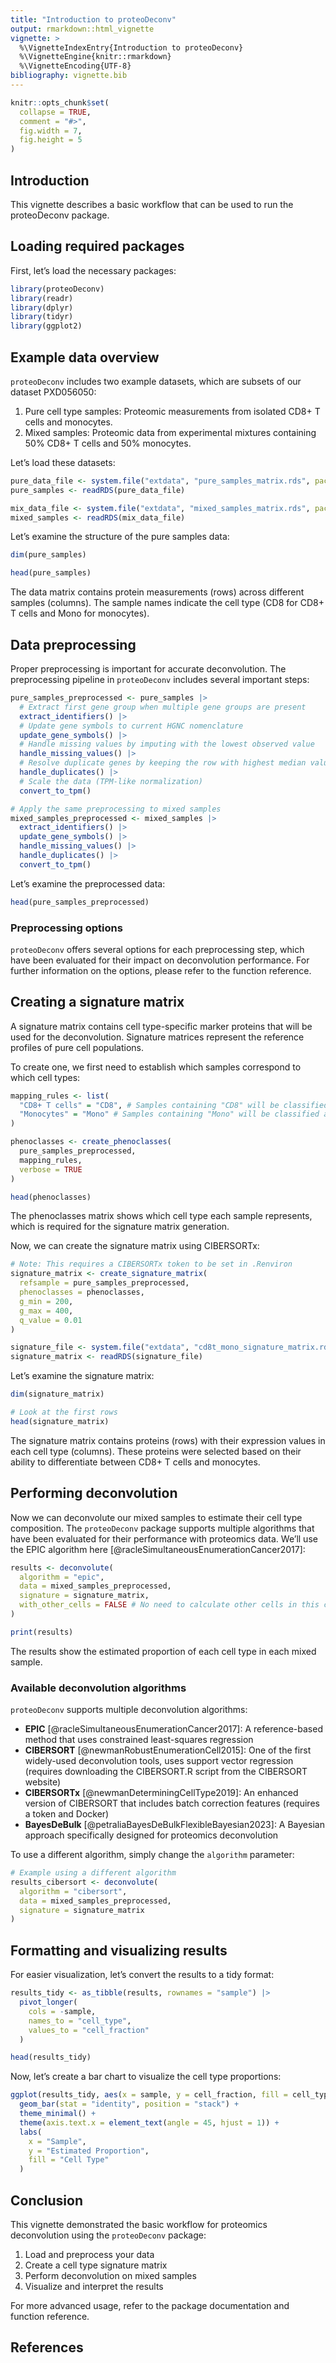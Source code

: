 ```yaml
---
title: "Introduction to proteoDeconv"
output: rmarkdown::html_vignette
vignette: >
  %\VignetteIndexEntry{Introduction to proteoDeconv}
  %\VignetteEngine{knitr::rmarkdown}
  %\VignetteEncoding{UTF-8}
bibliography: vignette.bib
---
```


```r
knitr::opts_chunk$set(
  collapse = TRUE,
  comment = "#>",
  fig.width = 7,
  fig.height = 5
)
```

## Introduction

This vignette describes a basic workflow that can be used to run the proteoDeconv package.

## Loading required packages

First, let's load the necessary packages:

```r
library(proteoDeconv)
library(readr)
library(dplyr)
library(tidyr)
library(ggplot2)
```

## Example data overview

`proteoDeconv` includes two example datasets, which are subsets of our dataset PXD056050:

1. Pure cell type samples: Proteomic measurements from isolated CD8+ T cells and monocytes.
2. Mixed samples: Proteomic data from experimental mixtures containing 50% CD8+ T cells and 50% monocytes.

Let's load these datasets:

```r
pure_data_file <- system.file("extdata", "pure_samples_matrix.rds", package = "proteoDeconv")
pure_samples <- readRDS(pure_data_file)

mix_data_file <- system.file("extdata", "mixed_samples_matrix.rds", package = "proteoDeconv")
mixed_samples <- readRDS(mix_data_file)
```

Let's examine the structure of the pure samples data:

```r
dim(pure_samples)

head(pure_samples)
```

The data matrix contains protein measurements (rows) across different samples (columns). The sample names indicate the cell type (CD8 for CD8+ T cells and Mono for monocytes).

## Data preprocessing

Proper preprocessing is important for accurate deconvolution. The preprocessing pipeline in `proteoDeconv` includes several important steps:

```r
pure_samples_preprocessed <- pure_samples |>
  # Extract first gene group when multiple gene groups are present
  extract_identifiers() |>
  # Update gene symbols to current HGNC nomenclature
  update_gene_symbols() |>
  # Handle missing values by imputing with the lowest observed value
  handle_missing_values() |>
  # Resolve duplicate genes by keeping the row with highest median value
  handle_duplicates() |>
  # Scale the data (TPM-like normalization)
  convert_to_tpm()

# Apply the same preprocessing to mixed samples
mixed_samples_preprocessed <- mixed_samples |>
  extract_identifiers() |>
  update_gene_symbols() |>
  handle_missing_values() |>
  handle_duplicates() |>
  convert_to_tpm()
```

Let's examine the preprocessed data:

```r
head(pure_samples_preprocessed)
```

### Preprocessing options

`proteoDeconv` offers several options for each preprocessing step, which have been evaluated for their impact on deconvolution performance. For further information on the options, please refer to the function reference.

## Creating a signature matrix

A signature matrix contains cell type-specific marker proteins that will be used for the deconvolution. Signature matrices represent the reference profiles of pure cell populations.

To create one, we first need to establish which samples correspond to which cell types:

```r
mapping_rules <- list(
  "CD8+ T cells" = "CD8", # Samples containing "CD8" will be classified as CD8+ T cells
  "Monocytes" = "Mono" # Samples containing "Mono" will be classified as Monocytes
)

phenoclasses <- create_phenoclasses(
  pure_samples_preprocessed,
  mapping_rules,
  verbose = TRUE
)

head(phenoclasses)
```

The phenoclasses matrix shows which cell type each sample represents, which is required for the signature matrix generation.

Now, we can create the signature matrix using CIBERSORTx:

```r
# Note: This requires a CIBERSORTx token to be set in .Renviron
signature_matrix <- create_signature_matrix(
  refsample = pure_samples_preprocessed,
  phenoclasses = phenoclasses,
  g_min = 200,
  g_max = 400,
  q_value = 0.01
)
```

```r
signature_file <- system.file("extdata", "cd8t_mono_signature_matrix.rds", package = "proteoDeconv")
signature_matrix <- readRDS(signature_file)
```

Let's examine the signature matrix:

```r
dim(signature_matrix)

# Look at the first rows
head(signature_matrix)
```

The signature matrix contains proteins (rows) with their expression values in each cell type (columns). These proteins were selected based on their ability to differentiate between CD8+ T cells and monocytes.

## Performing deconvolution

Now we can deconvolute our mixed samples to estimate their cell type composition. The `proteoDeconv` package supports multiple algorithms that have been evaluated for their performance with proteomics data. We'll use the EPIC algorithm here [@racleSimultaneousEnumerationCancer2017]:

```r
results <- deconvolute(
  algorithm = "epic",
  data = mixed_samples_preprocessed,
  signature = signature_matrix,
  with_other_cells = FALSE # No need to calculate other cells in this case
)

print(results)
```

The results show the estimated proportion of each cell type in each mixed sample.

### Available deconvolution algorithms

`proteoDeconv` supports multiple deconvolution algorithms:

- **EPIC** [@racleSimultaneousEnumerationCancer2017]: A reference-based method that uses constrained least-squares regression
- **CIBERSORT** [@newmanRobustEnumerationCell2015]: One of the first widely-used deconvolution tools, uses support vector regression (requires downloading the CIBERSORT.R script from the CIBERSORT website)
- **CIBERSORTx** [@newmanDeterminingCellType2019]: An enhanced version of CIBERSORT that includes batch correction features (requires a token and Docker)
- **BayesDeBulk** [@petraliaBayesDeBulkFlexibleBayesian2023]: A Bayesian approach specifically designed for proteomics deconvolution

To use a different algorithm, simply change the `algorithm` parameter:

```r
# Example using a different algorithm
results_cibersort <- deconvolute(
  algorithm = "cibersort",
  data = mixed_samples_preprocessed,
  signature = signature_matrix
)
```

## Formatting and visualizing results

For easier visualization, let's convert the results to a tidy format:

```r
results_tidy <- as_tibble(results, rownames = "sample") |>
  pivot_longer(
    cols = -sample,
    names_to = "cell_type",
    values_to = "cell_fraction"
  )

head(results_tidy)
```

Now, let's create a bar chart to visualize the cell type proportions:

```r
ggplot(results_tidy, aes(x = sample, y = cell_fraction, fill = cell_type)) +
  geom_bar(stat = "identity", position = "stack") +
  theme_minimal() +
  theme(axis.text.x = element_text(angle = 45, hjust = 1)) +
  labs(
    x = "Sample",
    y = "Estimated Proportion",
    fill = "Cell Type"
  )
```

## Conclusion

This vignette demonstrated the basic workflow for proteomics deconvolution using the `proteoDeconv` package:

1. Load and preprocess your data
2. Create a cell type signature matrix
3. Perform deconvolution on mixed samples
4. Visualize and interpret the results

For more advanced usage, refer to the package documentation and function reference.

## References
